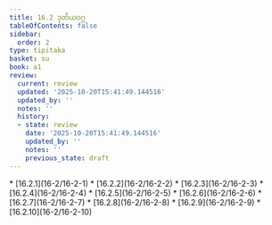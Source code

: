 ```yaml
---
title: 16.2 ဒုတိယဝဂ္ဂ
tableOfContents: false
sidebar:
  order: 2
type: tipitaka
basket: su
book: a1
review:
  current: review
  updated: '2025-10-20T15:41:49.144516'
  updated_by: ''
  notes: ''
  history:
  - state: review
    date: '2025-10-20T15:41:49.144516'
    updated_by: ''
    notes: ''
    previous_state: draft
---
```



<DynamicBreadcrumb />


<ReviewStatus review={frontmatter.review} showDetails={true} />

<HypothesisAnnotation frontmatter={frontmatter} />



<TableOfContents book="a1" section="16.2">
* [16.2.1](16-2/16-2-1)
* [16.2.2](16-2/16-2-2)
* [16.2.3](16-2/16-2-3)
* [16.2.4](16-2/16-2-4)
* [16.2.5](16-2/16-2-5)
* [16.2.6](16-2/16-2-6)
* [16.2.7](16-2/16-2-7)
* [16.2.8](16-2/16-2-8)
* [16.2.9](16-2/16-2-9)
* [16.2.10](16-2/16-2-10)
</TableOfContents>